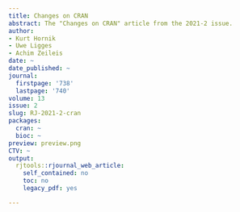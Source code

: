 ```yaml
---
title: Changes on CRAN
abstract: The "Changes on CRAN" article from the 2021-2 issue.
author:
- Kurt Hornik
- Uwe Ligges
- Achim Zeileis
date: ~
date_published: ~
journal:
  firstpage: '738'
  lastpage: '740'
volume: 13
issue: 2
slug: RJ-2021-2-cran
packages:
  cran: ~
  bioc: ~
preview: preview.png
CTV: ~
output:
  rjtools::rjournal_web_article:
    self_contained: no
    toc: no
    legacy_pdf: yes

---
```

